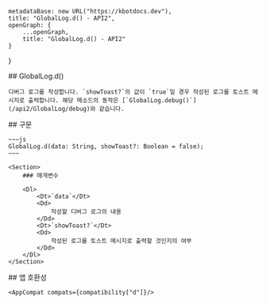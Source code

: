 
    metadataBase: new URL("https://kbotdocs.dev"),
    title: "GlobalLog.d() - API2",
    openGraph: {
        ...openGraph,
        title: "GlobalLog.d() - API2"
    }
}

<Section>
    ## GlobalLog.d()

    디버그 로그를 작성합니다. `showToast?`의 값이 `true`일 경우 작성된 로그를 토스트 메시지로 출력합니다. 해당 메소드의 동작은 [`GlobalLog.debug()`](/api2/GlobalLog/debug)와 같습니다.
</Section>
<Section>
    ## 구문

    ~~~js
    GlobalLog.d(data: String, showToast?: Boolean = false);
    ~~~

    <Section>
        ### 매개변수

        <Dl>
            <Dt>`data`</Dt>
            <Dd>
                작성할 디버그 로그의 내용
            </Dd>
            <Dt>`showToast?`</Dt>
            <Dd>
                작성된 로그를 토스트 메시지로 출력할 것인지의 여부
            </Dd>
        </Dl>
    </Section>
</Section>
<Section>
    ## 앱 호환성

    <AppCompat compats={compatibility["d"]}/>
</Section>